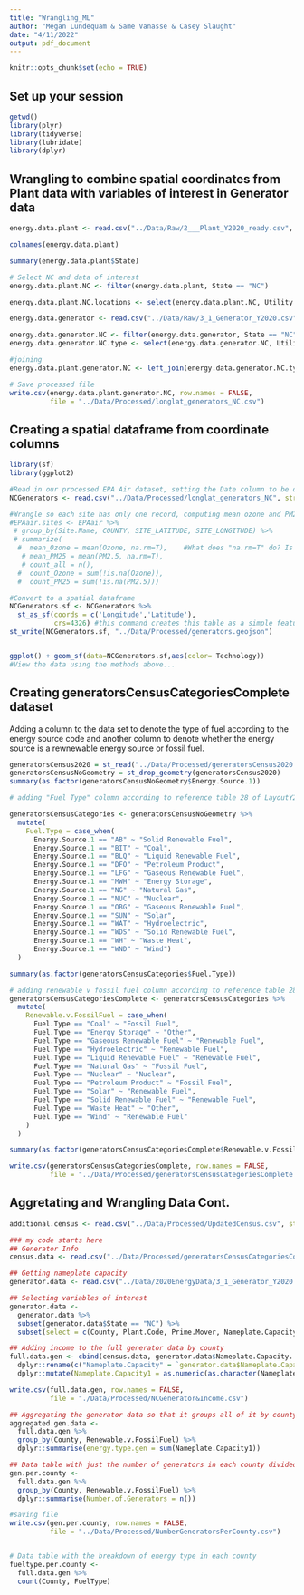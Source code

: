 ```yaml
---
title: "Wrangling_ML"
author: "Megan Lundequam & Same Vanasse & Casey Slaught"
date: "4/11/2022"
output: pdf_document
---
```


```r
knitr::opts_chunk$set(echo = TRUE)
```


## Set up your session

```r
getwd()
library(plyr)
library(tidyverse)
library(lubridate)
library(dplyr)


```

## Wrangling to combine spatial coordinates from Plant data with variables of interest in Generator data
```r
energy.data.plant <- read.csv("../Data/Raw/2___Plant_Y2020_ready.csv", fileEncoding='UTF-8-BOM')

colnames(energy.data.plant)

summary(energy.data.plant$State)

# Select NC and data of interest
energy.data.plant.NC <- filter(energy.data.plant, State == "NC")

energy.data.plant.NC.locations <- select(energy.data.plant.NC, Utility.ID, Utility.Name, Plant.Code, Plant.Name, City, State, County, Latitude, Longitude, Primary.Purpose..NAICS.Code.)

```

```r
energy.data.generator <- read.csv("../Data/Raw/3_1_Generator_Y2020.csv", fileEncoding='UTF-8-BOM')

energy.data.generator.NC <- filter(energy.data.generator, State == "NC")
energy.data.generator.NC.type <- select(energy.data.generator.NC, Utility.ID, Utility.Name, Plant.Code, Plant.Name, State, County, Technology, Energy.Source.1)
```

```r
#joining
energy.data.plant.generator.NC <- left_join(energy.data.generator.NC.type, energy.data.plant.NC.locations, by = "Plant.Code")

```

```r
# Save processed file
write.csv(energy.data.plant.generator.NC, row.names = FALSE, 
          file = "../Data/Processed/longlat_generators_NC.csv")

```

## Creating a spatial dataframe from coordinate columns

```r

library(sf)
library(ggplot2)

#Read in our processed EPA Air dataset, setting the Date column to be dates
NCGenerators <- read.csv("../Data/Processed/longlat_generators_NC", stringsAsFactors = TRUE)

#Wrangle so each site has only one record, computing mean ozone and PM2.5 at that site
#EPAair.sites <- EPAair %>% 
 # group_by(Site.Name, COUNTY, SITE_LATITUDE, SITE_LONGITUDE) %>% 
 # summarize(
  #  mean_Ozone = mean(Ozone, na.rm=T),    #What does "na.rm=T" do? Is it necessary? 
   # mean_PM25 = mean(PM2.5, na.rm=T),
   # count_all = n(),
  #  count_Ozone = sum(!is.na(Ozone)),
  #  count_PM25 = sum(!is.na(PM2.5)))

#Convert to a spatial dataframe
NCGenerators.sf <- NCGenerators %>% 
  st_as_sf(coords = c('Longitude','Latitude'),
           crs=4326) #this command creates this table as a simple feature. tell the code what to use as x and y coordinates and specify coordinate reference system 4326
st_write(NCGenerators.sf, "../Data/Processed/generators.geojson")


ggplot() + geom_sf(data=NCGenerators.sf,aes(color= Technology))
#View the data using the methods above...

```


## Creating generatorsCensusCategoriesComplete dataset

Adding a column to the data set to denote the type of fuel according to the energy source code and another column to denote whether the energy source is a rewnewable energy source or fossil fuel.

```r
generatorsCensus2020 = st_read("../Data/Processed/generatorsCensus2020.geojson")
generatorsCensusNoGeometry = st_drop_geometry(generatorsCensus2020)
summary(as.factor(generatorsCensusNoGeometry$Energy.Source.1))

# adding "Fuel Type" column according to reference table 28 of LayoutY2020

generatorsCensusCategories <- generatorsCensusNoGeometry %>%
  mutate(
    Fuel.Type = case_when(
      Energy.Source.1 == "AB" ~ "Solid Renewable Fuel",
      Energy.Source.1 == "BIT" ~ "Coal",
      Energy.Source.1 == "BLQ" ~ "Liquid Renewable Fuel",
      Energy.Source.1 == "DFO" ~ "Petroleum Product",
      Energy.Source.1 == "LFG" ~ "Gaseous Renewable Fuel",
      Energy.Source.1 == "MWH" ~ "Energy Storage",
      Energy.Source.1 == "NG" ~ "Natural Gas",
      Energy.Source.1 == "NUC" ~ "Nuclear",
      Energy.Source.1 == "OBG" ~ "Gaseous Renewable Fuel",
      Energy.Source.1 == "SUN" ~ "Solar",
      Energy.Source.1 == "WAT" ~ "Hydroelectric",
      Energy.Source.1 == "WDS" ~ "Solid Renewable Fuel",
      Energy.Source.1 == "WH" ~ "Waste Heat",
      Energy.Source.1 == "WND" ~ "Wind")
  )

summary(as.factor(generatorsCensusCategories$Fuel.Type))

# adding renewable v fossil fuel column according to reference table 28 of LayoutY2020
generatorsCensusCategoriesComplete <- generatorsCensusCategories %>%
  mutate(
    Renewable.v.FossilFuel = case_when(
      Fuel.Type == "Coal" ~ "Fossil Fuel",
      Fuel.Type == "Energy Storage" ~ "Other",
      Fuel.Type == "Gaseous Renewable Fuel" ~ "Renewable Fuel",
      Fuel.Type == "Hydroelectric" ~ "Renewable Fuel",
      Fuel.Type == "Liquid Renewable Fuel" ~ "Renewable Fuel",
      Fuel.Type == "Natural Gas" ~ "Fossil Fuel",
      Fuel.Type == "Nuclear" ~ "Nuclear",
      Fuel.Type == "Petroleum Product" ~ "Fossil Fuel",
      Fuel.Type == "Solar" ~ "Renewable Fuel",
      Fuel.Type == "Solid Renewable Fuel" ~ "Renewable Fuel",
      Fuel.Type == "Waste Heat" ~ "Other",
      Fuel.Type == "Wind" ~ "Renewable Fuel"
    )
  )

summary(as.factor(generatorsCensusCategoriesComplete$Renewable.v.FossilFuel))

write.csv(generatorsCensusCategoriesComplete, row.names = FALSE, 
          file = "../Data/Processed/generatorsCensusCategoriesComplete.csv")

```

## Aggretating and Wrangling Data Cont.

```r

additional.census <- read.csv("../Data/Processed/UpdatedCensus.csv", stringsAsFactors = TRUE) 

### my code starts here
## Generator Info
census.data <- read.csv("../Data/Processed/generatorsCensusCategoriesComplete.csv", stringsAsFactors = TRUE)

## Getting nameplate capacity
generator.data <- read.csv("../Data/2020EnergyData/3_1_Generator_Y2020.csv", stringsAsFactors = TRUE)

## Selecting variables of interest
generator.data <- 
  generator.data %>%
  subset(generator.data$State == "NC") %>%
  subset(select = c(County, Plant.Code, Prime.Mover, Nameplate.Capacity..MW.))

## Adding income to the full generator data by county
full.data.gen <- cbind(census.data, generator.data$Nameplate.Capacity..MW.) %>% 
  dplyr::rename(c("Nameplate.Capacity" = `generator.data$Nameplate.Capacity..MW.`)) %>% 
  dplyr::mutate(Nameplate.Capacity1 = as.numeric(as.character(Nameplate.Capacity)))

write.csv(full.data.gen, row.names = FALSE, 
          file = "./Data/Processed/NCGenerator&Income.csv")

## Aggregating the generator data so that it groups all of it by county and by generation type
aggregated.gen.data <- 
  full.data.gen %>%
  group_by(County, Renewable.v.FossilFuel) %>%
  dplyr::summarise(energy.type.gen = sum(Nameplate.Capacity1))

## Data table with just the number of generators in each county divided out by renewable v ff
gen.per.county <- 
  full.data.gen %>%
  group_by(County, Renewable.v.FossilFuel) %>%
  dplyr::summarise(Number.of.Generators = n())

#saving file
write.csv(gen.per.county, row.names = FALSE, 
          file = "../Data/Processed/NumberGeneratorsPerCounty.csv")


# Data table with the breakdown of energy type in each county
fueltype.per.county <- 
  full.data.gen %>%
  count(County, FuelType)

```


